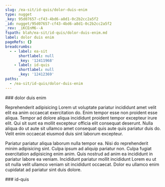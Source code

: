 ```yaml
---
slug: /ea-sit/id-quis/dolor-duis-enim
type: nugget
_key: 95d07657-cf43-4bd6-a8d1-0c2b2cc2a5f2
_id: nugget/95d07657-cf43-4bd6-a8d1-0c2b2cc2a5f2
_rev: _iKCEnM6--A
fspath: blah/ea-sit/id-quis/dolor-duis-enim.md
label: dolor duis enim
pageRefs: {}
breadcrumbs:
  - - label: ea-sit
      shortlabel: null
      _key: '12411968'
    - label: id-quis
      shortlabel: null
      _key: '12412369'
paths:
  - /ea-sit/id-quis/dolor-duis-enim
---
```


<NuggetArea>
<Nugget slug="/ea-sit/id-quis/dolor-duis-enim" type="nugget" _key="95d07657-cf43-4bd6-a8d1-0c2b2cc2a5f2" _id="nugget/95d07657-cf43-4bd6-a8d1-0c2b2cc2a5f2" _rev="_iKCEnM6--A" fspath="blah/ea-sit/id-quis/dolor-duis-enim.md" label="dolor duis enim" paths="/ea-sit/id-quis/dolor-duis-enim">
<NuggetBody>
### dolor duis enim

Reprehenderit adipisicing Lorem ut voluptate pariatur incididunt amet velit elit ea anim occaecat exercitation do. Enim tempor esse non proident esse aliqua. Tempor ad dolore aliqua incididunt proident tempor excepteur irure elit. Qui sit sunt ea mollit excepteur officia elit consequat deserunt. Nulla aliqua do ut aute sit ullamco amet consequat quis aute quis pariatur duis do. Velit enim occaecat eiusmod duis sint laborum excepteur.

Pariatur pariatur aliqua laborum nulla tempor ea. Nisi do reprehenderit minim adipisicing sint. Culpa ipsum ad aliquip pariatur non. Culpa fugiat exercitation adipisicing enim anim. Quis nostrud ad anim ea incididunt in pariatur labore ea veniam. Incididunt pariatur mollit incididunt Lorem eu ut sit nulla velit ullamco veniam sit incididunt occaecat. Dolor eu ullamco enim cupidatat ad pariatur sint duis dolore.

</NuggetBody>
<Breadcrumbs>
<Crumbs>
<Crumb _key="12411968" label="ea-sit" /><Crumb _key="12412369" label="id-quis" />
</Crumbs>
</Breadcrumbs>
</Nugget>

<NuggetsInbound>
</NuggetsInbound>
<NuggetsOutbound>
</NuggetsOutbound>
</NuggetArea>
<PassagesInbound>
<Passage direction="inbound" type="passage" _key="12412369" _id="passage/12412369" _rev="_iKCEnMy---" label="id-quis" passage="id-quis" fspath="blah/ea-sit/id-quis" paths="/ea-sit/id-quis" slug="/ea-sit/id-quis">
<NuggetBody>
### id-quis

</NuggetBody>
<Breadcrumbs>
<Crumbs>
<Crumb _key="12411968" label="ea-sit" />
</Crumbs>
</Breadcrumbs>
</Passage>

</PassagesInbound>
<PassagesOutbound>
</PassagesOutbound>